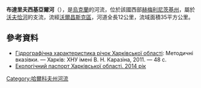 '''布達里夫西基亞爾河'''（{{lang-uk|Бударівський Яр}}），是[[烏克蘭|烏克蘭]]的河流，位於該國西部[[赫梅利尼茨基州|赫梅利尼茨基州]]，屬於[[沃夫恰河_(北頓涅茨河支流)|沃夫恰河]]的支流，流經[[沃爾昌斯克區|沃爾昌斯克區]]，河道全長12公里，流域面積35平方公里。

==參考資料==
*[https://web.archive.org/web/20160203124045/http://ekhnuir.univer.kharkov.ua/bitstream/123456789/4250/2/Loktionova.doc Гідрографічна характеристика річок Харківської області]: Методичні вказівки. — Харків: ХНУ імені В. Н. Каразіна, 2011. — 48 с.
* [https://web.archive.org/web/20160605171030/http://www.menr.gov.ua/protection/protection1/kharkivska Екологічний паспорт Харківської області. 2014 рік]

{{DEFAULTSORT:Бударівський Яр}}
[[Category:哈爾科夫州河流|Category:哈爾科夫州河流]]


{{Ukraine-river-stub}}